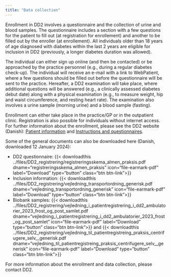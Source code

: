 ```yaml
---
title: "Data collection"
---
```


Enrollment in DD2 involves a questionnaire and the collection of urine and blood samples. The questionnaire includes a section with a few questions for the patient to fill out (at registration for enrollement) and another to be filled out by the enroller (at enrollement). All individuals older than 18 years of age diagnosed with diabetes within the last 2 years are eligible for inclusion in DD2 (previously, a longer diabetes duration was allowed).

The individual can either sign up online (and then be contacted) or be approached by the practice personnel (e.g., during a regular diabetes check-up). The individual will receive an e-mail with a link to WebPatient, where a few questions should be filled out before the questionnaire will be sent to the practice. Hereafter, a DD2 examination will take place, where additional questions will be answered (e.g., a clinically assessed diabetes debut date) along with a physical examination (e.g., to measure weight, hip and waist circumference, and resting heart rate). The examination also involves a urine sample (morning urine) and a blood sample (fasting).

Enrollment can either take place in the practice/GP or in the outpatient clinic. Registration is also possible for individuals without internet access. For further information about the enrollment, please see the DD2 website (Danish): [Patient information](https://dd2.dk/praksis-og-amb/patientinformation){target="_blank"} and [Instructions and questionnaires](https://dd2.dk/praksis-og-amb/vejledninger-og-reg-skema){target="_blank"}.

Some of the general documents can also be downloaded here (Danish, downloaded 12 January 2024):

-   DD2 questionnaire: {{< downloadthis ../files/DD2_registrering/registreringsskema_almen_praksis.pdf dname="registreringsskema_almen_praksis" icon="file-earmark-pdf" label="Download" type="button" class="btn btn-link">}}
-   Inclusion information: {{< downloadthis ../files/DD2_registrering/vejledning_transportordning_generisk.pdf dname="vejledning_transportordning_generisk" icon="file-earmark-pdf" label="Download" type="button" class="btn btn-link">}}
-   Biobank samples: {{< downloadthis ../files/DD2_registrering/vejledning_i_patientregistrering_i_dd2_ambulatorier_2023_frost_og_post_samlet.pdf dname="vejledning_i_patientregistrering_i_dd2_ambulatorier_2023_frost_og_post_samlet" icon="file-earmark-pdf" label="Download" type="button" class="btn btn-link">}} and {{< downloadthis ../files/DD2_registrering/vejledning_til_patientregistreing_praksis_centrifugere_selv__generisk.pdf dname="vejledning_til_patientregistreing_praksis_centrifugere_selv__generisk" icon="file-earmark-pdf" label="Download" type="button" class="btn btn-link">}}

For more information about the enrollment and data collection, please contact DD2.
